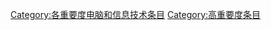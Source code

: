 {{catmore1|[[Wikipedia:电脑和信息技术专题|Wikipedia:电脑和信息技术专题]]}}
{{Articles by Importance|topic=电脑和信息技术|project=电脑和信息技术|format=TOC}}
{{emptycat}}

[[Category:各重要度电脑和信息技术条目|Category:各重要度电脑和信息技术条目]]
[[Category:高重要度条目|Category:高重要度条目]]